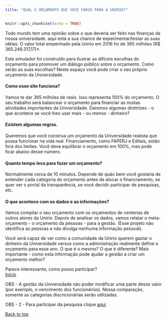 ```yaml
---
title: "QUAL O ORÇAMENTO QUE VOCÊ FARIA PARA A UNIRIO?"
---
```

```r
knitr::opts_chunk$set(echo = TRUE)
```

Todo mundo tem uma opinião sobre o que deveria ser feito nas finanças da nossa universidade. aqui está a sua chance de experimentar/testar as suas idéias. O valor total empenhado pela Unirio em 2016 foi de 365 milhões (R$ 365.246.317,17)*. 

Este simulador foi construído para ilustrar as difíceis escolhas do orçamento para promover um diálogo público sobre o orçamento. Como serão as suas escolhas? Neste espaço você pode criar o seu próprio orçamento da Universidade.

#### Como esse site funciona?

Vamos te dar 365 milhões de reais. Isso representa 100% do orçamento. O seu trabalho será balancear o orçamento para financiar as muitas atividades importantes da Universidade.  Daremos algumas diretrizes - o  que acontece se você lhes usar mais - ou menos - dinheiro?

#### Existem algumas regras.

Queremos que você construa um orçamento da Universidade realista que possa funcionar na vida real. Financiamento, como FAPERJ e Editais, estão fora dos limites. Você deve equilibrar o orçamento em 100%, mas pode ficar abaixo desse número.

#### Quanto tempo leva para fazer um orçamento?

Normalmente cerca de 10 minutos. Depende de quão bem você gostaria de entender cada categoria do orçamento antes de alocar o financiamento, se quer ver o portal da transparência, se você decidir participar de pesquisas, etc.

#### O que acontece com os dados e as informações?

Vamos compilar o seu orçamento com os orçamentos de centenas de outros atores da Unirio. Depois de analisar os dados, vamos relatar o meta-orçamento - o orçamento da pessoas - para a gestão. (Esse projeto não identifica as pessoas e não divulga nenhuma informação pessoal).

Você será capaz de ver como a comunidade da Unirio querem gastar o dinheiro da Universidade versus como a administração realmente define o orçamento para esse ano. O que é o mesmo? O que é diferente? Mais importante - como esta informação pode ajudar a gestão a criar um orçamento melhor?

Parece interessante, como posso participar?
<br>
<a href="https://duttross.shinyapps.io/Engajamento/" class="btn btn-default">Início</a>

OBS -  A gestão da Universidade não poder modificar uma parte desse valor (por exemplo, o vencimento dos funcionários). Nessa comparação, somente as categorias discricionárias serão utilizadas.

OBS - 2 - Para participar da pesquisa clique [aqui](https://goo.gl/forms/3JwY301qMFqrgMya2)


<a href="#top">Back to top</a>